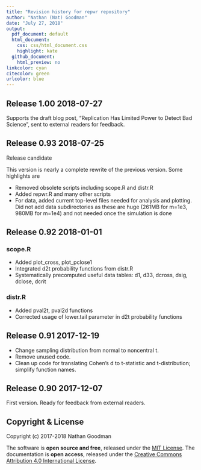 ```yaml
---
title: "Revision history for repwr repository"
author: "Nathan (Nat) Goodman"
date: "July 27, 2018"
output:
  pdf_document: default
  html_document:
    css: css/html_document.css
    highlight: kate
  github_document:
    html_preview: no
linkcolor: cyan
citecolor: green
urlcolor: blue
---
```

<!-- NEWS.md is generated from NEWS.Rmd. Please edit that file -->

## Release 1.00 2018-07-27

Supports the draft blog post, "Replication Has Limited Power to Detect Bad Science", sent to external readers for feedback.

## Release 0.93 2018-07-25

Release candidate

This version is nearly a complete rewrite of the previous version.  Some highlights are

- Removed obsolete scripts including scope.R and distr.R
- Added repwr.R and many other scripts
- For data, added current top-level files needed for analysis and plotting. Did not add data subdirectories as these are huge (261MB for m=1e3, 980MB for m=1e4) and not needed once the simulation is done

## Release 0.92 2018-01-01

### scope.R

- Added plot_cross, plot_pclose1
- Integrated d2t probability functions from distr.R
- Systematically precomputed useful data tables: d1, d33, dcross, dsig, dclose, dcrit

### distr.R

- Added pval2t, pval2d functions
- Corrected usage of lower.tail parameter in d2t probability functions

## Release 0.91 2017-12-19

- Change sampling distribution from normal to noncentral t.
- Remove unused code.
- Clean up code for translating Cohen's d to t-statistic and t-distribution; simplify function names.

## Release 0.90 2017-12-07

First version. Ready for feedback from external readers.

## Copyright & License

Copyright (c) 2017-2018 Nathan Goodman

The software is **open source and free**, released under the [MIT License](https://opensource.org/licenses/MIT). The documentation is **open access**, released under the [Creative Commons Attribution 4.0 International License](https://creativecommons.org/licenses/by/4.0).
